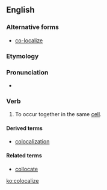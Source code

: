 ==English==
===Alternative forms===
*[[co-localize]]
===Etymology===

{{suffix|colocal|ize|lang=en}}
===Pronunciation===
*{{IPA|kɔˈloʊkəlaɪz|lang=en}}

===Verb===
{{en-verb|colocaliz|ing}}

# {{context|biochemistry|lang=en}} To occur together in the same [[cell]].

====Derived terms====
*[[colocalization]]
====Related terms====
*[[collocate]]

[[ko:colocalize]]
